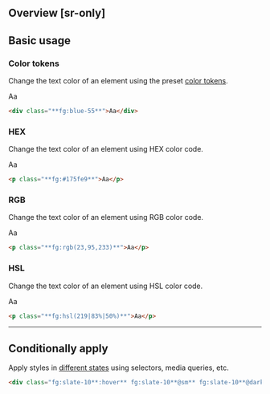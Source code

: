 ## Overview [sr-only]
<Overview/>

## Basic usage
### Color tokens
Change the text color of an element using the preset [color tokens](/docs/colors).
<Demo>
    <div className="fg:code-blue font:56 font:heavy">Aa</div>
</Demo>
```html
<div class="**fg:blue-55**">Aa</div>
```

### HEX
Change the text color of an element using HEX color code.
<Demo>
    <div className="fg:code-blue font:56 font:heavy">Aa</div>
</Demo>
```html
<p class="**fg:#175fe9**">Aa</p>
```

### RGB
Change the text color of an element using RGB color code.
<Demo>
    <div className="fg:code-blue font:56 font:heavy">Aa</div>
</Demo>
```html
<p class="**fg:rgb(23,95,233)**">Aa</p>
```

### HSL
Change the text color of an element using HSL color code.
<Demo>
    <div className="fg:code-blue font:56 font:heavy">Aa</div>
</Demo>
```html
<p class="**fg:hsl(219|83%|50%)**">Aa</p>
```

---

## Conditionally apply
Apply styles in [different states](/docs/states-and-queries) using selectors, media queries, etc.
```html
<div class="fg:slate-10**:hover** fg:slate-10**@sm** fg:slate-10**@dark** fg:slate-10**@print**">…</div>
```

